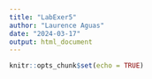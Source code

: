 ---
title: "LabExer5"
author: "Laurence Aguas"
date: "2024-03-17"
output: html_document
---

```{r setup, include=FALSE}
knitr::opts_chunk$set(echo = TRUE)
```




